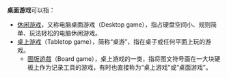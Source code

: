 '''桌面游戏'''可以指：
* [[休闲游戏|休闲游戏]]，又称电脑桌面游戏（Desktop game），指占硬盘空间小、规则简单、玩法轻松的电脑休闲游戏。
* [[桌上游戏|桌上游戏]]（Tabletop game），简称“桌游”，指在桌子或任何平面上玩的游戏。
** [[圖版遊戲|圖版遊戲]]（Board game），桌上游戏的一类，指将图文符号画在一大块硬板上作为记录工具的游戏，有时也直接称为“桌上游戏”或“桌面游戏”。

{{disambig|Cat=四字作品消歧義}}